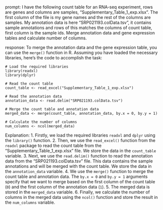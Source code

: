 prompt:
I have the following count table for an RNA-seq experiment, rows are genes and columns are samples, "Supplementary_Table_1_exp.xlsx". The first column of the file is my gene names and the rest of the columns are samples. My annotation data is here  "SRP021193.colData.tsv", it contains sample annotations and rows of this matches the columns of count table, first column is the sample ids. Merge annotation data and gene expression tables and calculate number of columns.

response:
To merge the annotation data and the gene expression table, you can use the `merge()` function in R. Assuming you have loaded the necessary libraries, here's the code to accomplish the task:

```
# Load the required libraries
library(readxl)
library(dplyr)

# Read the count table
count_table <- read_excel("Supplementary_Table_1_exp.xlsx")

# Read the annotation data
annotation_data <- read.delim("SRP021193.colData.tsv")

# Merge the count table and annotation data
merged_data <- merge(count_table, annotation_data, by.x = 0, by.y = 1)

# Calculate the number of columns
num_columns <- ncol(merged_data)
```

Explanation:
1. Firstly, we load the required libraries `readxl` and `dplyr` using the `library()` function.
2. Then, we use the `read_excel()` function from the `readxl` package to read the count table from the "Supplementary_Table_1_exp.xlsx" file. We store the data in the `count_table` variable.
3. Next, we use the `read.delim()` function to read the annotation data from the "SRP021193.colData.tsv" file. This data contains the sample annotations and will be merged with the count table. We store the data in the `annotation_data` variable.
4. We use the `merge()` function to merge the count table and annotation data. The `by.x = 0` and `by.y = 1` arguments specify that we want to merge based on the first column of the count table (`0`) and the first column of the annotation data (`1`).
5. The merged data is stored in the `merged_data` variable.
6. Finally, we calculate the number of columns in the merged data using the `ncol()` function and store the result in the `num_columns` variable.
